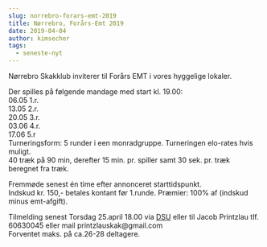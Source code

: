 ```yaml
---
slug: norrebro-forars-emt-2019
title: Nørrebro, Forårs-Emt 2019
date: 2019-04-04
author: kimsecher
tags:
  - seneste-nyt
---
```

<!-- wp:paragraph -->
<p>Nørrebro Skakklub inviterer til Forårs EMT i vores hyggelige lokaler.<br></p>
<!-- /wp:paragraph -->

<!-- wp:paragraph -->
<p>Der spilles på følgende mandage med start kl. 19.00:<br> 06.05 1.r.<br> 13.05 2.r.<br> 20.05 3.r.<br> 03.06 4.r.<br> 17.06 5.r<br>Turneringsform: 5 runder i een monradgruppe. Turneringen elo-rates hvis muligt.<br> 40 træk på 90 min, derefter 15 min. pr. spiller samt 30 sek. pr. træk beregnet fra træk.</p>
<!-- /wp:paragraph -->

<!-- wp:paragraph -->
<p>Fremmøde senest én time efter annonceret starttidspunkt.<br>Indskud kr. 150,- betales kontant før 1.runde. Præmier: 100% af (indskud minus emt-afgift).</p>
<!-- /wp:paragraph -->

<!-- wp:paragraph -->
<p>Tilmelding senest Torsdag 25.april 18.00 via <a href="http://turnering.skak.dk/TournamentActive/Details?tourId=25706">DSU</a> eller til Jacob Printzlau tlf. 60630045 eller mail printzlauskak@gmail.com<br>Forventet maks. på ca.26-28 deltagere. </p>
<!-- /wp:paragraph -->
